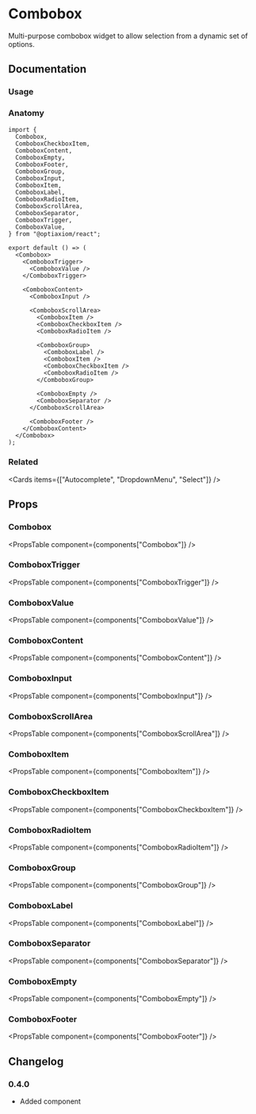 
# Combobox

Multi-purpose combobox widget to allow selection from a dynamic set of options.

## Documentation

### Usage

<Demo component={Usage} />

### Anatomy

```tsx
import {
  Combobox,
  ComboboxCheckboxItem,
  ComboboxContent,
  ComboboxEmpty,
  ComboboxFooter,
  ComboboxGroup,
  ComboboxInput,
  ComboboxItem,
  ComboboxLabel,
  ComboboxRadioItem,
  ComboboxScrollArea,
  ComboboxSeparator,
  ComboboxTrigger,
  ComboboxValue,
} from "@optiaxiom/react";

export default () => (
  <Combobox>
    <ComboboxTrigger>
      <ComboboxValue />
    </ComboboxTrigger>

    <ComboboxContent>
      <ComboboxInput />

      <ComboboxScrollArea>
        <ComboboxItem />
        <ComboboxCheckboxItem />
        <ComboboxRadioItem />

        <ComboboxGroup>
          <ComboboxLabel />
          <ComboboxItem />
          <ComboboxCheckboxItem />
          <ComboboxRadioItem />
        </ComboboxGroup>

        <ComboboxEmpty />
        <ComboboxSeparator />
      </ComboboxScrollArea>

      <ComboboxFooter />
    </ComboboxContent>
  </Combobox>
);
```

### Related

<Cards items={["Autocomplete", "DropdownMenu", "Select"]} />

## Props

### Combobox

<PropsTable component={components["Combobox"]} />
### ComboboxTrigger
<PropsTable component={components["ComboboxTrigger"]} />
### ComboboxValue
<PropsTable component={components["ComboboxValue"]} />
### ComboboxContent
<PropsTable component={components["ComboboxContent"]} />
### ComboboxInput
<PropsTable component={components["ComboboxInput"]} />
### ComboboxScrollArea
<PropsTable component={components["ComboboxScrollArea"]} />
### ComboboxItem
<PropsTable component={components["ComboboxItem"]} />
### ComboboxCheckboxItem
<PropsTable component={components["ComboboxCheckboxItem"]} />
### ComboboxRadioItem
<PropsTable component={components["ComboboxRadioItem"]} />
### ComboboxGroup
<PropsTable component={components["ComboboxGroup"]} />
### ComboboxLabel
<PropsTable component={components["ComboboxLabel"]} />
### ComboboxSeparator
<PropsTable component={components["ComboboxSeparator"]} />
### ComboboxEmpty
<PropsTable component={components["ComboboxEmpty"]} />
### ComboboxFooter
<PropsTable component={components["ComboboxFooter"]} />

## Changelog

### 0.4.0

- Added component
